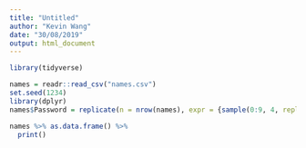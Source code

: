 ```yaml
---
title: "Untitled"
author: "Kevin Wang"
date: "30/08/2019"
output: html_document
---
```


```r
library(tidyverse)
```


```r
names = readr::read_csv("names.csv")
set.seed(1234)
library(dplyr)
names$Password = replicate(n = nrow(names), expr = {sample(0:9, 4, replace = TRUE) %>% paste(collapse = "")}, simplify = FALSE) %>% as.character()

names %>% as.data.frame() %>% 
  print()
```

